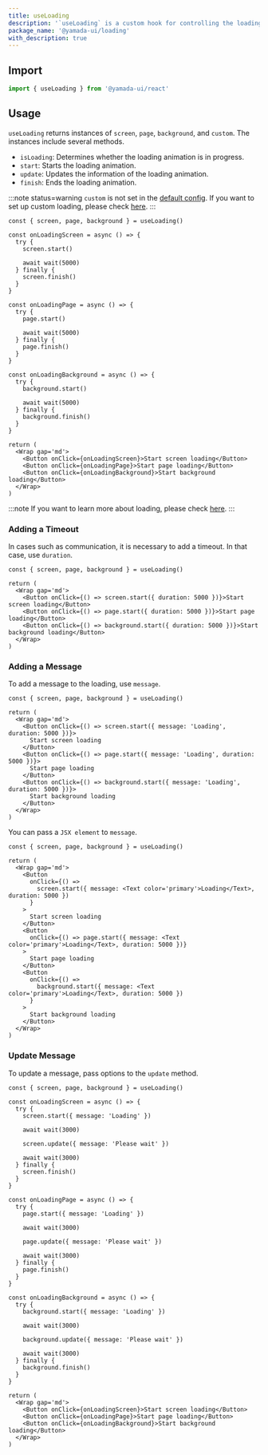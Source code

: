 ```yaml
---
title: useLoading
description: '`useLoading` is a custom hook for controlling the loading of the application.'
package_name: '@yamada-ui/loading'
with_description: true
---
```


## Import

```ts
import { useLoading } from '@yamada-ui/react'
```

## Usage

`useLoading` returns instances of `screen`, `page`, `background`, and `custom`. The instances include several methods.

- `isLoading`: Determines whether the loading animation is in progress.
- `start`: Starts the loading animation.
- `update`: Updates the information of the loading animation.
- `finish`: Ends the loading animation.

:::note status=warning
`custom` is not set in the [default config](/styled-system/configure/default-config). If you want to set up custom loading, please check [here](#Using-Custom-Components).
:::

```tsx functional=true
const { screen, page, background } = useLoading()

const onLoadingScreen = async () => {
  try {
    screen.start()

    await wait(5000)
  } finally {
    screen.finish()
  }
}

const onLoadingPage = async () => {
  try {
    page.start()

    await wait(5000)
  } finally {
    page.finish()
  }
}

const onLoadingBackground = async () => {
  try {
    background.start()

    await wait(5000)
  } finally {
    background.finish()
  }
}

return (
  <Wrap gap='md'>
    <Button onClick={onLoadingScreen}>Start screen loading</Button>
    <Button onClick={onLoadingPage}>Start page loading</Button>
    <Button onClick={onLoadingBackground}>Start background loading</Button>
  </Wrap>
)
```

:::note
If you want to learn more about loading, please check [here](/styled-system/loading).
:::

### Adding a Timeout

In cases such as communication, it is necessary to add a timeout. In that case, use `duration`.

```tsx functional=true
const { screen, page, background } = useLoading()

return (
  <Wrap gap='md'>
    <Button onClick={() => screen.start({ duration: 5000 })}>Start screen loading</Button>
    <Button onClick={() => page.start({ duration: 5000 })}>Start page loading</Button>
    <Button onClick={() => background.start({ duration: 5000 })}>Start background loading</Button>
  </Wrap>
)
```

### Adding a Message

To add a message to the loading, use `message`.

```tsx functional=true
const { screen, page, background } = useLoading()

return (
  <Wrap gap='md'>
    <Button onClick={() => screen.start({ message: 'Loading', duration: 5000 })}>
      Start screen loading
    </Button>
    <Button onClick={() => page.start({ message: 'Loading', duration: 5000 })}>
      Start page loading
    </Button>
    <Button onClick={() => background.start({ message: 'Loading', duration: 5000 })}>
      Start background loading
    </Button>
  </Wrap>
)
```

You can pass a `JSX element` to `message`.

```tsx functional=true
const { screen, page, background } = useLoading()

return (
  <Wrap gap='md'>
    <Button
      onClick={() =>
        screen.start({ message: <Text color='primary'>Loading</Text>, duration: 5000 })
      }
    >
      Start screen loading
    </Button>
    <Button
      onClick={() => page.start({ message: <Text color='primary'>Loading</Text>, duration: 5000 })}
    >
      Start page loading
    </Button>
    <Button
      onClick={() =>
        background.start({ message: <Text color='primary'>Loading</Text>, duration: 5000 })
      }
    >
      Start background loading
    </Button>
  </Wrap>
)
```

### Update Message

To update a message, pass options to the `update` method.

```tsx functional=true
const { screen, page, background } = useLoading()

const onLoadingScreen = async () => {
  try {
    screen.start({ message: 'Loading' })

    await wait(3000)

    screen.update({ message: 'Please wait' })

    await wait(3000)
  } finally {
    screen.finish()
  }
}

const onLoadingPage = async () => {
  try {
    page.start({ message: 'Loading' })

    await wait(3000)

    page.update({ message: 'Please wait' })

    await wait(3000)
  } finally {
    page.finish()
  }
}

const onLoadingBackground = async () => {
  try {
    background.start({ message: 'Loading' })

    await wait(3000)

    background.update({ message: 'Please wait' })

    await wait(3000)
  } finally {
    background.finish()
  }
}

return (
  <Wrap gap='md'>
    <Button onClick={onLoadingScreen}>Start screen loading</Button>
    <Button onClick={onLoadingPage}>Start page loading</Button>
    <Button onClick={onLoadingBackground}>Start background loading</Button>
  </Wrap>
)
```
